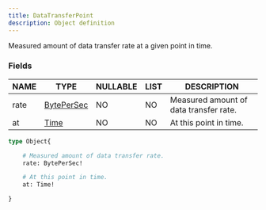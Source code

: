 ```yaml
---
title: DataTransferPoint
description: Object definition
---
```


Measured amount of data transfer rate at a given point in time.

### Fields

| NAME | TYPE | NULLABLE | LIST | DESCRIPTION |
| - | - | - | - | - |
| rate | [BytePerSec](../ecdn-api-scalars/BytePerSec) | NO | NO | Measured amount of data transfer rate. | 
| at | [Time](../ecdn-api-scalars/Time) | NO | NO | At this point in time. | 

```graphql
type Object{

	# Measured amount of data transfer rate.
	rate: BytePerSec!

	# At this point in time.
	at: Time!

}
```

